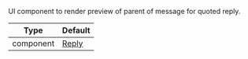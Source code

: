 UI component to render preview of parent of message for quoted reply.

| Type | Default |
| - | - |
| component | [Reply](/reactnative/ui-components/reply) |
